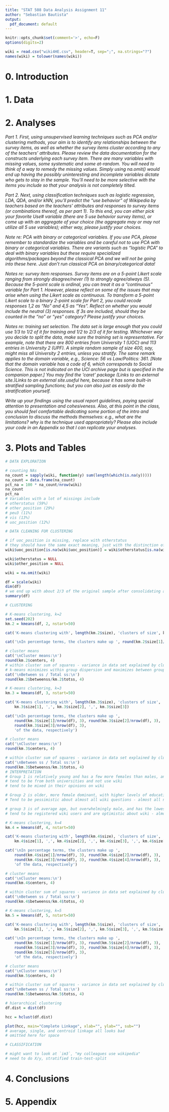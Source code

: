```yaml
---
title: "STAT 508 Data Analysis Assignment 11"
author: "Sebastian Bautista"
output:
  pdf_document: default
---
```


```r
knitr::opts_chunk$set(comment='>', echo=F)
options(digits=2)

wiki = read.csv("wiki4HE.csv", header=T, sep=";", na.strings="?")
names(wiki) = tolower(names(wiki))
```

# 0. Introduction

# 1. Data

# 2. Analyses

*Part 1. First, using unsupervised learning techniques such as PCA and/or clustering methods, your aim is to identify any relationships between the survey items, as well as whether the survey items cluster according to any of the teachers' attributes. Please review the data documentation for the constructs underlying each survey item. There are many variables with missing values, some systematic and some at-random. You will need to think of a way to remedy the missing values. Simply using na.omit() would end up having the possibly uninteresting and incomplete variables dictate who gets to stay in the sample. You'll need to be more selective with the items you include so that your analysis is not completely tilted.*

*Part 2. Next, using classification techniques such as logistic regression, LDA, QDA, and/or kNN, you'll predict the "use behavior" of Wikipedia by teachers based on the teachers' attributes and responses to survey items (or combinations thereof, as per part 1). To this end, you can either pick your favorite Use# variable (there are 5 use behavior survey items), or come up with an aggregate of your choice (the aggregate may or may not utilize all 5 use variables); either way, please justify your choices.*

*Note re: PCA with binary or categorical variables. If you use PCA, please remember to standardize the variables and be careful not to use PCA with binary or categorical variables. There are variants such as "logistic PCA" to deal with binary variables but these require specialized algorithms/packages beyond the classical PCA and we will not be going into these here. Just don't run classical PCA on binary/categorical data!*

*Notes re: survey item responses. Survey items are on a 5-point Likert scale ranging from strongly disagree/never (1) to strongly agree/always (5). Because the 5-point scale is ordinal, you can treat it as a "continuous" variable for Part 1. However, please reflect on some of the issues that may arise when using the Likert scale as continuous. To transform a 5-point Likert scale to a binary 2-point scale for Part 2, you could recode responses 1,2 as "No" and 4,5 as "Yes". Reflect on whether you would include the neutral (3) responses. If 3s are included, should they be counted in the "no" or "yes" category? Please justify your choices.*

*Notes re: training set selection. The data set is large enough that you could use 1/3 to 1/2 of it for training and 1/2 to 2/3 of it for testing. Whichever way you decide to split the data, make sure the training set is representative. For example, note that there are 800 entries from University 1 (UOC) and 113 entries in University 2 (UPF). A simple random sample of size 400, say, might miss all University 2 entries, unless you stratify. The same remark applies to the domain variable, e.g., Science: 56 vs Law/Politics: 361. [Note that the domain variable has a code of 6, which corresponds to Social Science. This is not indicated on the UCI archive page but is specified in the companion paper.] You may find the 'caret' package  (Links to an external site.)Links to an external site.useful here, because it has some built-in stratified sampling functions; but you can also just as easily do the stratification yourself.*

*Write up your findings using the usual report guidelines, paying special attention to presentation and cohesiveness. Also, at this point in the class, you should feel comfortable dedicating some portion of the intro and conclusion to discuss the methods themselves: e.g., what are the limitations? why is the technique used appropriately? Please also include your code in an Appendix so that I can replicate your analyses.*

# 3. Plots and Tables

```r
# DATA EXPLORATION

# counting NAs
na_count = sapply(wiki, function(y) sum(length(which(is.na(y)))))
na_count = data.frame(na_count)
pct_na = 100 * na_count/nrow(wiki)
na_count
pct_na
# Variables with a lot of missings include 
# otherstatus (59%)
# other_position (29%)
# peu3 (11%)
# vis (13%)
# uoc_position (12%)
```
\begin{center}\textbf{Figure 1.1}\end{center}
\hrulefill

```r
# DATA CLEANING FOR CLUSTERING

# if uoc_position is missing, replace with otherstatus
# they should have the same exact meaning, just with the distinction of university
wiki$uoc_position[is.na(wiki$uoc_position)] = wiki$otherstatus[is.na(wiki$uoc_position)]

wiki$otherstatus = NULL
wiki$other_position = NULL

wiki = na.omit(wiki)

df = scale(wiki)
dim(df)
# we end up with about 2/3 of the original sample after consolidating and removing nas
summary(df)
```
\begin{center}\textbf{Figure 1.2}\end{center}
\hrulefill

```r
# CLUSTERING

# K-means clustering, k=2
set.seed(202)
km.2 = kmeans(df, 2, nstart=50)

cat('K-means clustering with', length(km.2$size), 'clusters of size', km.2$size[1], ',', km.2$size[2])

cat('\nIn percentage terms, the clusters make up ', round(km.2$size[1]/nrow(df), 3), round(km.2$size[2]/nrow(df), 3), 'of the data, respectively')

# cluster means
cat('\nCluster means:\n')
round(km.2$centers, 4) 
# within cluster sum of squares - variance in data set explained by clustering
# k-means minimizes within group dispersion and maximizes between group dispersion
cat('\nBetween ss / Total ss:\n')
round(km.2$betweenss/km.2$totss, 4)
```
\begin{center}\textbf{Figure 2.1 - k-means with k=2}\end{center}
\hrulefill

```r
# K-means clustering, k=3
km.3 = kmeans(df, 3, nstart=50)

cat('K-means clustering with', length(km.3$size), 'clusters of size', 
    km.3$size[1], ',', km.3$size[2], ',', km.3$size[3])

cat('\nIn percentage terms, the clusters make up ', 
    round(km.3$size[1]/nrow(df), 3), round(km.3$size[2]/nrow(df), 3), 
    round(km.3$size[3]/nrow(df), 3),
    'of the data, respectively')

# cluster means
cat('\nCluster means:\n')
round(km.3$centers, 4) 

# within cluster sum of squares - variance in data set explained by clustering
cat('\nBetween ss / Total ss:\n')
round(km.3$betweenss/km.3$totss, 4)
# INTERPRETATION
# Group 1 is relatively young and has a few more females than males, and a moderate level of education
# tend to be from both universities and not use wiki
# tend to be mixed in their opinions on wiki

# Group 2 is older, more female dominant, with higher levels of education than the other groups
# Tend to be pessimistic about almost all wiki questions - almost all negative

# group 3 is of average age, but overwhelmingly male, and has the lowest levels of education and experience
# tend to be registered wiki users and are optimistic about wiki - almost all positive
```
\begin{center}\textbf{Figure 2.2 - k-means with k=3}\end{center}
\hrulefill

```r
# K-means clustering, k=4
km.4 = kmeans(df, 4, nstart=50)

cat('K-means clustering with', length(km.4$size), 'clusters of size', 
    km.4$size[1], ',', km.4$size[2], ',', km.4$size[3], ',', km.4$size[4])

cat('\nIn percentage terms, the clusters make up ', 
    round(km.4$size[1]/nrow(df), 3), round(km.4$size[2]/nrow(df), 3), 
    round(km.4$size[3]/nrow(df), 3), round(km.4$size[4]/nrow(df), 3),
    'of the data, respectively')

# cluster means
cat('\nCluster means:\n')
round(km.4$centers, 4) 

# within cluster sum of squares - variance in data set explained by clustering
cat('\nBetween ss / Total ss:\n')
round(km.4$betweenss/km.4$totss, 4)
```
\begin{center}\textbf{Figure 2.3 - k-means with k=4}\end{center}
\hrulefill

```r
# K-means clustering, k=5
km.5 = kmeans(df, 5, nstart=50)

cat('K-means clustering with', length(km.5$size), 'clusters of size', 
    km.5$size[1], ',', km.5$size[2], ',', km.5$size[3], ',', km.5$size[4], ',', km.5$size[5])

cat('\nIn percentage terms, the clusters make up ', 
    round(km.5$size[1]/nrow(df), 3), round(km.5$size[2]/nrow(df), 3), 
    round(km.5$size[3]/nrow(df), 3), round(km.5$size[4]/nrow(df), 3),
    round(km.5$size[5]/nrow(df), 3),
    'of the data, respectively')

# cluster means
cat('\nCluster means:\n')
round(km.5$centers, 4) 

# within cluster sum of squares - variance in data set explained by clustering
cat('\nBetween ss / Total ss:\n')
round(km.5$betweenss/km.5$totss, 4)
```
\begin{center}\textbf{Figure 2.4 - k-means with k=5}\end{center}
\hrulefill

```r
# hierarchical clustering
df.dist = dist(df)

hcc = hclust(df.dist)

plot(hcc, main="Complete Linkage", xlab="", ylab="", sub="")
# average, single, and centroid linkage all looks bad
# omitted here for space
```
\begin{center}\textbf{Figure X - Hierarchical clustering}\end{center}
\hrulefill

```r
# CLASSIFICATION 

# might want to look at `im3`, "my colleagues use wikipedia"
# need to do X/y, stratified train-test-split
```
\begin{center}\textbf{Figure X - Classification data preparation}\end{center}
\hrulefill

# 4. Conclusions

# 5. Appendix

```r
```
